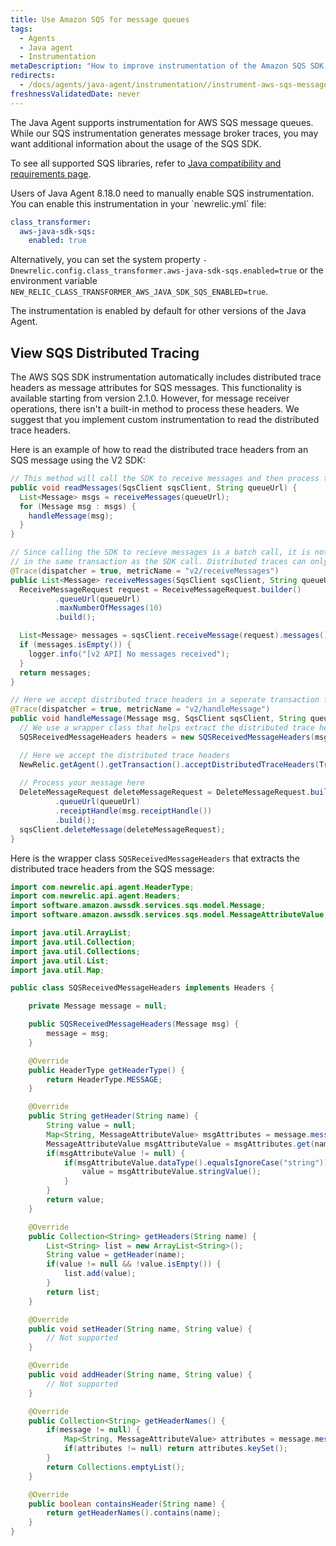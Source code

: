 ```yaml
---
title: Use Amazon SQS for message queues
tags:
  - Agents
  - Java agent
  - Instrumentation
metaDescription: "How to improve instrumentation of the Amazon SQS SDK for Java applications using New Relic's APM"
redirects:
  - /docs/agents/java-agent/instrumentation//instrument-aws-sqs-message-queues
freshnessValidatedDate: never
---
```


The Java Agent supports instrumentation for AWS SQS message queues. While our SQS instrumentation generates message broker traces, you may want additional information about the usage of the SQS SDK.

To see all supported SQS libraries, refer to [Java compatibility and requirements page](/docs/agents/java-agent/getting-started/compatibility-requirements-java-agent). 

<Callout variant="important">
  Users of Java Agent 8.18.0 need to manually enable SQS instrumentation. You can enable this instrumentation in your `newrelic.yml` file:

```yml
class_transformer:
  aws-java-sdk-sqs:
    enabled: true
```

Alternatively, you can set the system property `-Dnewrelic.config.class_transformer.aws-java-sdk-sqs.enabled=true` or the environment variable `NEW_RELIC_CLASS_TRANSFORMER_AWS_JAVA_SDK_SQS_ENABLED=true`. 

The instrumentation is enabled by default for other versions of the Java Agent. 

</Callout>

## View SQS Distributed Tracing

The AWS SQS SDK instrumentation automatically includes distributed trace headers as message attributes for SQS messages. This functionality is available starting from version 2.1.0. However, for message receiver operations, there isn't a built-in method to process these headers. We suggest that you implement custom instrumentation to read the distributed trace headers.

Here is an example of how to read the distributed trace headers from an SQS message using the V2 SDK:


```java
// This method will call the SDK to receive messages and then process them
public void readMessages(SqsClient sqsClient, String queueUrl) {
  List<Message> msgs = receiveMessages(queueUrl);
  for (Message msg : msgs) {
    handleMessage(msg);
  }
}

// Since calling the SDK to recieve messages is a batch call, it is not recommended to accept distributed trace headers
// in the same transaction as the SDK call. Distributed traces can only have one parent span.
@Trace(dispatcher = true, metricName = "v2/receiveMessages")
public List<Message> receiveMessages(SqsClient sqsClient, String queueUrl) {
  ReceiveMessageRequest request = ReceiveMessageRequest.builder()
          .queueUrl(queueUrl)
          .maxNumberOfMessages(10)
          .build();

  List<Message> messages = sqsClient.receiveMessage(request).messages();
  if (messages.isEmpty()) {
    logger.info("[v2 API] No messages received");
  }
  return messages;
}

// Here we accept distributed trace headers in a seperate transaction from the SDK call.
@Trace(dispatcher = true, metricName = "v2/handleMessage")
public void handleMessage(Message msg, SqsClient sqsClient, String queueUrl) {
  // We use a wrapper class that helps extract the distributed trace headers
  SQSReceivedMessageHeaders headers = new SQSReceivedMessageHeaders(msg);

  // Here we accept the distributed trace headers
  NewRelic.getAgent().getTransaction().acceptDistributedTraceHeaders(TransportType.Other, headers);
  
  // Process your message here
  DeleteMessageRequest deleteMessageRequest = DeleteMessageRequest.builder()
          .queueUrl(queueUrl)
          .receiptHandle(msg.receiptHandle())
          .build();
  sqsClient.deleteMessage(deleteMessageRequest);
}
```

Here is the wrapper class `SQSReceivedMessageHeaders` that extracts the distributed trace headers from the SQS message:

```java
import com.newrelic.api.agent.HeaderType;
import com.newrelic.api.agent.Headers;
import software.amazon.awssdk.services.sqs.model.Message;
import software.amazon.awssdk.services.sqs.model.MessageAttributeValue;

import java.util.ArrayList;
import java.util.Collection;
import java.util.Collections;
import java.util.List;
import java.util.Map;

public class SQSReceivedMessageHeaders implements Headers {

	private Message message = null;

	public SQSReceivedMessageHeaders(Message msg) {
		message = msg;
	}

	@Override
	public HeaderType getHeaderType() {
		return HeaderType.MESSAGE;
	}

	@Override
	public String getHeader(String name) {
		String value = null;
		Map<String, MessageAttributeValue> msgAttributes = message.messageAttributes();
		MessageAttributeValue msgAttributeValue = msgAttributes.get(name);
		if(msgAttributeValue != null) {
			if(msgAttributeValue.dataType().equalsIgnoreCase("string")) {
				value = msgAttributeValue.stringValue();
			}
		}
		return value;
	}

	@Override
	public Collection<String> getHeaders(String name) {
		List<String> list = new ArrayList<String>();
		String value = getHeader(name);
		if(value != null && !value.isEmpty()) {
			list.add(value);
		}
		return list;
	}

	@Override
	public void setHeader(String name, String value) {
		// Not supported
	}

	@Override
	public void addHeader(String name, String value) {
		// Not supported
	}

	@Override
	public Collection<String> getHeaderNames() {
		if(message != null) {
			Map<String, MessageAttributeValue> attributes = message.messageAttributes();
			if(attributes != null) return attributes.keySet();
		}
		return Collections.emptyList();
	}

	@Override
	public boolean containsHeader(String name) {
		return getHeaderNames().contains(name);
	}
}
```
